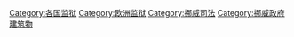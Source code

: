 [[Category:各国监狱|Category:各国监狱]]
[[Category:欧洲监狱|Category:欧洲监狱]]
[[Category:挪威司法|Category:挪威司法]]
[[Category:挪威政府建筑物|Category:挪威政府建筑物]]
